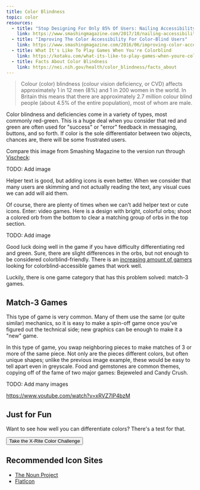 ```yaml
---
title: Color Blindness
topic: color
resources:
  - title: "Stop Designing For Only 85% Of Users: Nailing Accessibility In Design"
    link: https://www.smashingmagazine.com/2017/10/nailing-accessibility-design/
  - title: "Improving The Color Accessibility For Color-Blind Users"
    link: https://www.smashingmagazine.com/2016/06/improving-color-accessibility-for-color-blind-users/
  - title: What It's Like To Play Games When You're Colorblind
    link: https://kotaku.com/what-its-like-to-play-games-when-youre-colorblind-1606030489
  - title: Facts About Color Blindness
    link: https://nei.nih.gov/health/color_blindness/facts_about
---
```


<Blockquote
  link="https://www.colourblindawareness.org/colour-blindness/"
  author="Colour Blind Awareness"
>
  <p>
    Colour (color) blindness (colour vision deficiency, or CVD) affects approximately 1 in 12 men (8%) and 1 in 200 women in the world. In Britain this means that there are approximately 2.7 million colour blind people (about 4.5% of the entire population), most of whom are male.
  </p>
</Blockquote>

Color blindness and deficiencies come in a variety of types, most commonly red-green. This is a huge deal when you consider that red and green are often used for "success" or "error" feedback in messaging, buttons, and so forth. If color is the sole differentiator between two objects, chances are, there will be some frustrated users.

Compare this image from Smashing Magazine to the version run through [Vischeck](http://www.vischeck.com/):

TODO: Add image

Helper text is good, but adding icons is even better. When we consider that many users are skimming and not actually reading the text, any visual cues we can add will aid them.

Of course, there are plenty of times when we can't add helper text or cute icons. Enter: video games. Here is a design with bright, colorful orbs; shoot a colored orb from the bottom to clear a matching group of orbs in the top section.

TODO: Add image

Good luck doing well in the game if you have difficulty differentiating red and green. Sure, there are slight differences in the orbs, but not enough to be considered colorblind-friendly. There is an [increasing amount of gamers](https://www.reddit.com/r/gaming/comments/4qawl2/were_looking_for_more_colorblind_gamers_to_form/) looking for colorblind-accessible games that work well.

Luckily, there is one game category that has this problem solved: match-3 games.

## Match-3 Games

This type of game is very common. Many of them use the same (or quite similar) mechanics, so it is easy to make a spin-off game once you've figured out the technical side; new graphics can be enough to make it a "new" game.

In this type of game, you swap neighboring pieces to make matches of 3 or more of the same piece. Not only are the pieces different colors, but often unique shapes; unlike the previous image example, these would be easy to tell apart even in greyscale. Food and gemstones are common themes, copying off of the fame of two major games: Bejeweled and Candy Crush.

TODO: Add many images

https://www.youtube.com/watch?v=xRVZ7IP4bzM

## Just for Fun

Want to see how well you can differentiate colors? There's a test for that.

<Button to="http://www.xrite.com/online-color-test-challenge">Take the X-Rite Color Challenge</Button>

## Recommended Icon Sites

- [The Noun Project](https://thenounproject.com/)
- [FlatIcon](https://www.flaticon.com/)
